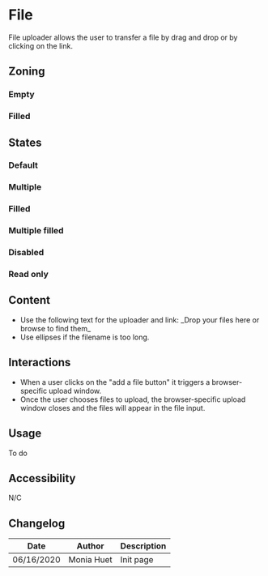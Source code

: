 

<Meta title="Components/Form/Fields/File" />

# File

File uploader allows the user to transfer a file by drag and drop or by clicking on the link.

## Zoning

### Empty

<FigmaImage
	src="https://www.figma.com/file/qc8oUSyVJM67gSsbTShftt/%F0%9F%93%90-Zoning?node-id=245%3A247"
	alt="zoning image for the file upload input"
/>

### Filled

<FigmaImage
	src="https://www.figma.com/file/qc8oUSyVJM67gSsbTShftt/%F0%9F%93%90-Zoning?node-id=245%3A233"
	alt="zoning image for the file upload input"
/>

## States

### Default

<Canvas>
	<Story name="default">
		<Form.File label="File" />
	</Story>
</Canvas>

### Multiple

<Canvas>
	<Story name="multiple">
		<Form.File label="Files" multiple />
	</Story>
</Canvas>

### Filled

<Canvas>
	<Story name="filled">
		<Form.File label="File" files={['filename.xlsx']} />
	</Story>
</Canvas>

### Multiple filled

<Canvas>
	<Story name="multiple-filled">
		<Form.File label="File" files={['dataset_a.xlsx', 'dataset_b.csv']} />
	</Story>
</Canvas>

### Disabled

<Canvas>
	<Story name="disabled">
		<Form.File label="File" disabled />
	</Story>
</Canvas>

### Read only

<Canvas>
	<Story name="read-only">
		<Form.File label="File" readOnly files={['filename.xlsx']} />
	</Story>
</Canvas>

## Content

<Use>
	<Use.Do>
		<ul>
			<li>
				Use the following text for the uploader and link: _Drop your files here or browse to find
				them_
			</li>
			<li>Use ellipses if the filename is too long.</li>
		</ul>
	</Use.Do>
</Use>

## Interactions

- When a user clicks on the "add a file button" it triggers a browser-specific upload window.
- Once the user chooses files to upload, the browser-specific upload window closes and the files will appear in the file input.

## Usage

To do

## Accessibility

N/C

## Changelog

| Date       | Author     | Description |
| ---------- | ---------- | ----------- |
| 06/16/2020 | Monia Huet | Init page   |

